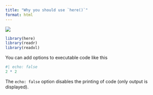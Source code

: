```yaml
---
title: "Why you should use `here()`"
format: html
---
```


![](../image/here.png)

```r
library(here)
library(readr)
library(readxl)
```

You can add options to executable code like this 

```r
#| echo: false
2 * 2
```

The `echo: false` option disables the printing of code (only output is displayed).
